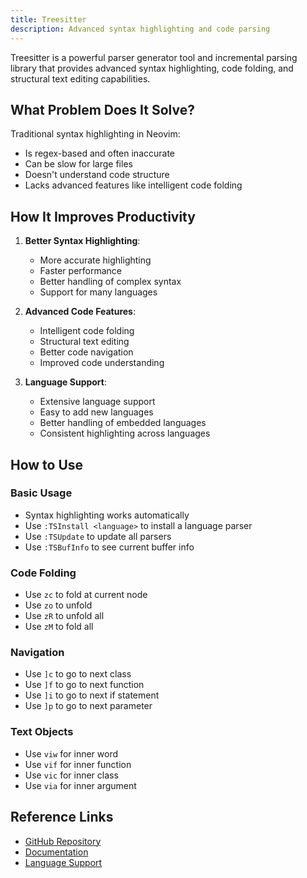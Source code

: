 ```yaml
---
title: Treesitter
description: Advanced syntax highlighting and code parsing
---
```


Treesitter is a powerful parser generator tool and incremental parsing library that provides advanced syntax highlighting, code folding, and structural text editing capabilities.

## What Problem Does It Solve?

Traditional syntax highlighting in Neovim:
- Is regex-based and often inaccurate
- Can be slow for large files
- Doesn't understand code structure
- Lacks advanced features like intelligent code folding

## How It Improves Productivity

1. **Better Syntax Highlighting**:
   - More accurate highlighting
   - Faster performance
   - Better handling of complex syntax
   - Support for many languages

2. **Advanced Code Features**:
   - Intelligent code folding
   - Structural text editing
   - Better code navigation
   - Improved code understanding

3. **Language Support**:
   - Extensive language support
   - Easy to add new languages
   - Better handling of embedded languages
   - Consistent highlighting across languages

## How to Use

### Basic Usage
- Syntax highlighting works automatically
- Use `:TSInstall <language>` to install a language parser
- Use `:TSUpdate` to update all parsers
- Use `:TSBufInfo` to see current buffer info

### Code Folding
- Use `zc` to fold at current node
- Use `zo` to unfold
- Use `zR` to unfold all
- Use `zM` to fold all

### Navigation
- Use `]c` to go to next class
- Use `]f` to go to next function
- Use `]i` to go to next if statement
- Use `]p` to go to next parameter

### Text Objects
- Use `viw` for inner word
- Use `vif` for inner function
- Use `vic` for inner class
- Use `via` for inner argument

## Reference Links
- [GitHub Repository](https://github.com/nvim-treesitter/nvim-treesitter)
- [Documentation](https://github.com/nvim-treesitter/nvim-treesitter#here-is-your-init-lua)
- [Language Support](https://github.com/nvim-treesitter/nvim-treesitter#supported-languages) 